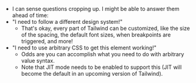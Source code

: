 - I can sense questions cropping up. I might be able to answer them ahead of time:
- "I need to follow a different design system!"
  - That's okay, every part of Tailwind can be customized, like the size of the spacing, the default font sizes, when breakpoints are triggered, and more!
- "I need to use arbitrary CSS to get this element working!"
  - Odds are you can accomplish what you need to do with arbitrary value syntax.
  - Note that JIT mode needs to be enabled to support this (JIT will become the default in an upcoming version of Tailwind).
